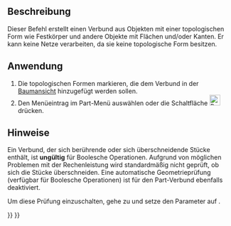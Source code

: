 <languages/>

{{Docnav/de
|[[Part_ProjectionOnSurface/de|ProjektionAufOberfläche]]
|[[Part_ExplodeCompound/de|VerbundSprengen]]
|[[Part_Workbench/de|Part]]
|IconL=Part_ProjectionOnSurface.svg
|IconR=Part_ExplodeCompound.svg
|IconC=Workbench_Part.svg
}}

<div class="mw-translate-fuzzy">
{{GuiCommand/de
|Name=Part Compound‏‎
|Name/de=Part Verbund
|MenuLocation=Formteil → Verbund → Erzeuge Verbund
|Workbenches=[[Part_Workbench/de|Part]]
|Version=0.14
|SeeAlso=[[Part_Fuse/de|Part Verschmelzen]], [[Part_CompoundFilter/de|Part VerbundFiltern]], [[Part_ExplodeCompound/de|Part VerbundSprengen]]
}}
</div>

<span id="Description"></span>
==Beschreibung==

Dieser Befehl erstellt einen Verbund aus Objekten mit einer topologischen Form wie Festkörper und andere Objekte mit Flächen und/oder Kanten. Er kann keine Netze verarbeiten, da sie keine topologische Form besitzen.

<span id="Usage"></span>
==Anwendung==

<div class="mw-translate-fuzzy">
# Die topologischen Formen markieren, die dem Verbund in der [[Tree_view/de|Baumansicht]] hinzugefügt werden sollen.
# Den Menüeintrag {{MenuCommand|Part → Verbund → Erzeuge Verbund}} im Part-Menü auswählen oder die Schaltfläche [[Image:Part_Compound.svg|24px|link=Part_Compound]] drücken.
</div>

<span id="Notes"></span>
==Hinweise==

Ein Verbund, der sich berührende oder sich überschneidende Stücke enthält, ist '''ungültig''' für Boolesche Operationen. Aufgrund von möglichen Problemen mit der Rechenleistung wird standardmäßig nicht geprüft, ob sich die Stücke überschneiden. Eine automatische Geometrieprüfung (verfügbar für Boolesche Operationen) ist für den Part-Verbund ebenfalls deaktiviert.

Um diese Prüfung einzuschalten, gehe zu {{MenuCommand|Werkzeuge → Parameter bearbeiten → Einstellungen..... → Mod → Teil → PrüfeGeometrie→ RunBOPCheck}} und setze den Parameter auf {{incode|true}}.


{{Docnav/de
|[[Part_ProjectionOnSurface/de|ProjektionAufOberfläche]]
|[[Part_ExplodeCompound/de|VerbundSprengen]]
|[[Part_Workbench/de|Part]]
|IconL=Part_ProjectionOnSurface.svg
|IconR=Part_ExplodeCompound.svg
|IconC=Workbench_Part.svg
}}

{{Part_Tools_navi{{#translation:}}}}
{{Userdocnavi{{#translation:}}}}